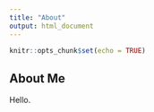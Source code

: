 ```yaml
---
title: "About"
output: html_document
---
```


```r
knitr::opts_chunk$set(echo = TRUE)
```

## About Me

Hello.
